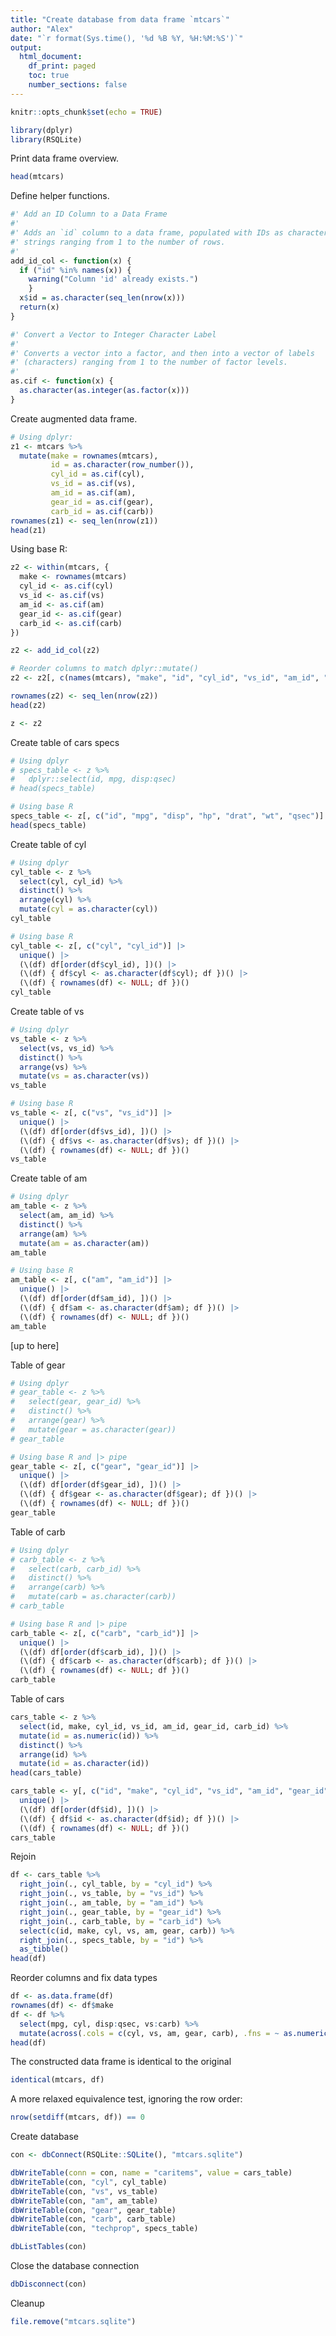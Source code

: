 ```yaml
---
title: "Create database from data frame `mtcars`"
author: "Alex"
date: "`r format(Sys.time(), '%d %B %Y, %H:%M:%S')`"
output: 
  html_document:
    df_print: paged
    toc: true
    number_sections: false
---
```


```r
knitr::opts_chunk$set(echo = TRUE)
```

```r
library(dplyr)
library(RSQLite)
```

Print data frame overview.

```r
head(mtcars)
```

Define helper functions.

```r
#' Add an ID Column to a Data Frame
#' 
#' Adds an `id` column to a data frame, populated with IDs as character 
#' strings ranging from 1 to the number of rows.
#' 
add_id_col <- function(x) {
  if ("id" %in% names(x)) { 
    warning("Column 'id' already exists.")
    }
  x$id = as.character(seq_len(nrow(x)))
  return(x)
}
```

```r
#' Convert a Vector to Integer Character Label
#'
#' Converts a vector into a factor, and then into a vector of labels 
#' (characters) ranging from 1 to the number of factor levels.
#'
as.cif <- function(x) {
  as.character(as.integer(as.factor(x)))
}
```

Create augmented data frame.

```r
# Using dplyr:
z1 <- mtcars %>%
  mutate(make = rownames(mtcars),
         id = as.character(row_number()),
         cyl_id = as.cif(cyl),
         vs_id = as.cif(vs),
         am_id = as.cif(am),
         gear_id = as.cif(gear),
         carb_id = as.cif(carb))
rownames(z1) <- seq_len(nrow(z1))
head(z1)
```

Using base R:

```r
z2 <- within(mtcars, {
  make <- rownames(mtcars)
  cyl_id <- as.cif(cyl)
  vs_id <- as.cif(vs)
  am_id <- as.cif(am)
  gear_id <- as.cif(gear)
  carb_id <- as.cif(carb)
})

z2 <- add_id_col(z2)

# Reorder columns to match dplyr::mutate()
z2 <- z2[, c(names(mtcars), "make", "id", "cyl_id", "vs_id", "am_id", "gear_id", "carb_id")]

rownames(z2) <- seq_len(nrow(z2))
head(z2)
```

```r
z <- z2
```

Create table of cars specs

```r
# Using dplyr
# specs_table <- z %>%
#   dplyr::select(id, mpg, disp:qsec)
# head(specs_table)

# Using base R
specs_table <- z[, c("id", "mpg", "disp", "hp", "drat", "wt", "qsec")]
head(specs_table)
```

Create table of cyl

```r
# Using dplyr
cyl_table <- z %>%
  select(cyl, cyl_id) %>%
  distinct() %>%
  arrange(cyl) %>%
  mutate(cyl = as.character(cyl))
cyl_table
```

```r
# Using base R
cyl_table <- z[, c("cyl", "cyl_id")] |>
  unique() |>
  (\(df) df[order(df$cyl_id), ])() |>
  (\(df) { df$cyl <- as.character(df$cyl); df })() |>
  (\(df) { rownames(df) <- NULL; df })()
cyl_table
```

Create table of vs

```r
# Using dplyr
vs_table <- z %>%
  select(vs, vs_id) %>%
  distinct() %>%
  arrange(vs) %>%
  mutate(vs = as.character(vs))
vs_table
```

```r
# Using base R
vs_table <- z[, c("vs", "vs_id")] |>
  unique() |>
  (\(df) df[order(df$vs_id), ])() |>
  (\(df) { df$vs <- as.character(df$vs); df })() |>
  (\(df) { rownames(df) <- NULL; df })()
vs_table
```

Create table of am

```r
# Using dplyr
am_table <- z %>%
  select(am, am_id) %>%
  distinct() %>%
  arrange(am) %>%
  mutate(am = as.character(am))
am_table
```


```r
# Using base R
am_table <- z[, c("am", "am_id")] |>
  unique() |>
  (\(df) df[order(df$am_id), ])() |>
  (\(df) { df$am <- as.character(df$am); df })() |>
  (\(df) { rownames(df) <- NULL; df })()
am_table
```

[up to here]

Table of gear

```r
# Using dplyr
# gear_table <- z %>%
#   select(gear, gear_id) %>%
#   distinct() %>%
#   arrange(gear) %>%
#   mutate(gear = as.character(gear))
# gear_table

# Using base R and |> pipe
gear_table <- z[, c("gear", "gear_id")] |>
  unique() |>
  (\(df) df[order(df$gear_id), ])() |>
  (\(df) { df$gear <- as.character(df$gear); df })() |>
  (\(df) { rownames(df) <- NULL; df })()
gear_table
```

Table of carb

```r
# Using dplyr
# carb_table <- z %>%
#   select(carb, carb_id) %>%
#   distinct() %>%
#   arrange(carb) %>%
#   mutate(carb = as.character(carb))
# carb_table

# Using base R and |> pipe
carb_table <- z[, c("carb", "carb_id")] |>
  unique() |>
  (\(df) df[order(df$carb_id), ])() |>
  (\(df) { df$carb <- as.character(df$carb); df })() |>
  (\(df) { rownames(df) <- NULL; df })()
carb_table
```

Table of cars

```r
cars_table <- z %>%
  select(id, make, cyl_id, vs_id, am_id, gear_id, carb_id) %>%
  mutate(id = as.numeric(id)) %>%
  distinct() %>%
  arrange(id) %>%
  mutate(id = as.character(id))
head(cars_table)
```

```r
cars_table <- y[, c("id", "make", "cyl_id", "vs_id", "am_id", "gear_id", "carb_id")] |>
  unique() |>
  (\(df) df[order(df$id), ])() |>
  (\(df) { df$id <- as.character(df$id); df })() |>
  (\(df) { rownames(df) <- NULL; df })()
cars_table
```

Rejoin

```r
df <- cars_table %>% 
  right_join(., cyl_table, by = "cyl_id") %>% 
  right_join(., vs_table, by = "vs_id") %>% 
  right_join(., am_table, by = "am_id") %>%
  right_join(., gear_table, by = "gear_id") %>% 
  right_join(., carb_table, by = "carb_id") %>% 
  select(c(id, make, cyl, vs, am, gear, carb)) %>% 
  right_join(., specs_table, by = "id") %>%
  as_tibble()
head(df)
```

Reorder columns and fix data types

```r
df <- as.data.frame(df)
rownames(df) <- df$make
df <- df %>%
  select(mpg, cyl, disp:qsec, vs:carb) %>%
  mutate(across(.cols = c(cyl, vs, am, gear, carb), .fns = ~ as.numeric(.x)))
head(df)
```

The constructed data frame is identical to the original

```r
identical(mtcars, df)
```

A more relaxed equivalence test, ignoring the row order:

```r
nrow(setdiff(mtcars, df)) == 0
```

Create database

```r
con <- dbConnect(RSQLite::SQLite(), "mtcars.sqlite")
```

```r
dbWriteTable(conn = con, name = "caritems", value = cars_table)
dbWriteTable(con, "cyl", cyl_table)
dbWriteTable(con, "vs", vs_table)
dbWriteTable(con, "am", am_table)
dbWriteTable(con, "gear", gear_table)
dbWriteTable(con, "carb", carb_table)
dbWriteTable(con, "techprop", specs_table)
```

```r
dbListTables(con)
```

Close the database connection

```r
dbDisconnect(con)
```

Cleanup

```r
file.remove("mtcars.sqlite")
```
